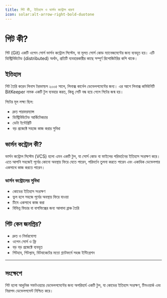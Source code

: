 ```yaml
---
title: গিট কী, ইতিহাস ও ভার্সন কন্ট্রোল ধারণা
icon: solar:alt-arrow-right-bold-duotone
---
```


# গিট কী?

গিট (Git) একটি ওপেন সোর্স ভার্সন কন্ট্রোল সিস্টেম, যা মূলত সোর্স কোড ম্যানেজমেন্টের জন্য ব্যবহৃত হয়। এটি ডিস্ট্রিবিউটেড (distributed) অর্থাৎ, প্রতিটি ব্যবহারকারীর কাছে সম্পূর্ণ রিপোজিটরির কপি থাকে।

## ইতিহাস

গিট তৈরি করেন লিনাস টরভাল্ডস ২০০৫ সালে, লিনাক্স কার্নেল ডেভেলপমেন্টের জন্য। এর আগে লিনাক্স কমিউনিটি BitKeeper নামক একটি টুল ব্যবহার করত, কিন্তু সেটি বন্ধ হয়ে গেলে গিটের জন্ম হয়।

গিটের মূল লক্ষ্য ছিল:
- দ্রুত পারফরম্যান্স
- ডিস্ট্রিবিউটেড আর্কিটেকচার
- ডেটা ইন্টেগ্রিটি
- বড় প্রজেক্টে সহজে কাজ করার সুবিধা

## ভার্সন কন্ট্রোল কী?

ভার্সন কন্ট্রোল সিস্টেম (VCS) হলো এমন একটি টুল, যা সোর্স কোড বা ফাইলের পরিবর্তনের ইতিহাস সংরক্ষণ করে। এতে আপনি সহজেই পূর্বের কোনো অবস্থায় ফিরে যেতে পারেন, পরিবর্তন তুলনা করতে পারেন এবং একাধিক ডেভেলপার একসাথে কাজ করতে পারেন।

### ভার্সন কন্ট্রোলের সুবিধা
- কোডের ইতিহাস সংরক্ষণ
- ভুল হলে সহজে পূর্বের অবস্থায় ফিরে যাওয়া
- টিমে একসাথে কাজ করা
- বিভিন্ন ফিচার বা বাগফিক্সের জন্য আলাদা ব্রাঞ্চ তৈরি

## গিট কেন জনপ্রিয়?

- দ্রুত ও নির্ভরযোগ্য
- ওপেন সোর্স ও ফ্রি
- বড় বড় প্রজেক্টে ব্যবহৃত
- গিটহাব, গিটল্যাব, বিটবাকেটের মতো প্ল্যাটফর্মে সহজ ইন্টিগ্রেশন

---

## সংক্ষেপে

গিট হলো আধুনিক সফটওয়্যার ডেভেলপমেন্টের জন্য অপরিহার্য একটি টুল, যা কোডের ইতিহাস সংরক্ষণ, টিমওয়ার্ক এবং নিরাপদ ডেভেলপমেন্ট নিশ্চিত করে।
